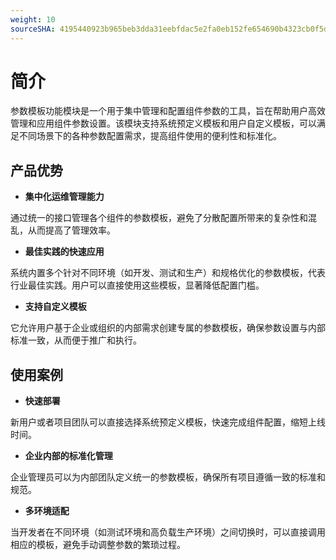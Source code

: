 ```yaml
---
weight: 10
sourceSHA: 4195440923b965beb3dda31eebfdac5e2fa0eb152fe654690b4323cb0f5df6e0
---
```


# 简介

参数模板功能模块是一个用于集中管理和配置组件参数的工具，旨在帮助用户高效管理和应用组件参数设置。该模块支持系统预定义模板和用户自定义模板，可以满足不同场景下的各种参数配置需求，提高组件使用的便利性和标准化。

## 产品优势

- **集中化运维管理能力**

通过统一的接口管理各个组件的参数模板，避免了分散配置所带来的复杂性和混乱，从而提高了管理效率。

- **最佳实践的快速应用**

系统内置多个针对不同环境（如开发、测试和生产）和规格优化的参数模板，代表行业最佳实践。用户可以直接使用这些模板，显著降低配置门槛。

- **支持自定义模板**

它允许用户基于企业或组织的内部需求创建专属的参数模板，确保参数设置与内部标准一致，从而便于推广和执行。

## 使用案例

- **快速部署**

新用户或者项目团队可以直接选择系统预定义模板，快速完成组件配置，缩短上线时间。

- **企业内部的标准化管理**

企业管理员可以为内部团队定义统一的参数模板，确保所有项目遵循一致的标准和规范。

- **多环境适配**

当开发者在不同环境（如测试环境和高负载生产环境）之间切换时，可以直接调用相应的模板，避免手动调整参数的繁琐过程。
